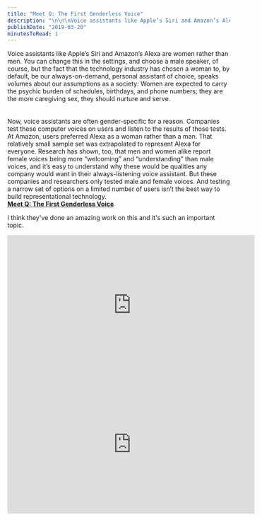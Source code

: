```yaml
---
title: "Meet Q: The First Genderless Voice"
description: "\n\n\nVoice assistants like Apple’s Siri and Amazon’s Alexa are women rather than men. You can change this in the settings, and choose a male speaker, of course, but the fact that the technology industry has chosen a woman to, by default, be our always-on-demand, personal assistant of choice, speaks volumes about our assumptions as a society: Women are expected to carry the psychic burden of schedules, birthdays, and phone numbers; they are the more caregiving sex, they should nurture and serve.\n\n\n"
publishDate: "2019-03-20"
minutesToRead: 1
---
```


<div class="blockquote">
<div><p>Voice assistants like Apple’s Siri and Amazon’s Alexa are women rather than men. You can change this in the settings, and choose a male speaker, of course, but the fact that the technology industry has chosen a woman to, by default, be our always-on-demand, personal assistant of choice, speaks volumes about our assumptions as a society: Women are expected to carry the psychic burden of schedules, birthdays, and phone numbers; they are the more caregiving sex, they should nurture and serve.<br /><br /><br />
Now, voice assistants are often gender-specific for a reason. Companies test these computer voices on users and listen to the results of those tests. At Amazon, users preferred Alexa as a woman rather than a man. That relatively small sample set was extrapolated to represent Alexa for everyone. Research has shown, too, that men and women alike report female voices being more “welcoming” and “understanding” than male voices, and it’s easy to understand why these would be qualities any company would want in their always-listening voice assistant. But these companies and researchers only tested male and female voices. And testing a narrow set of options on a limited number of users isn’t the best way to build representational technology.<br />
<strong><a href="https://www.fastcompany.com/90321378/the-worlds-first-genderless-ai-voice-is-here-listen-now?ref=antonsten.com">Meet Q: The First Genderless Voice</a></strong></p></div>
</div>

<p>I think they've done an amazing work on this and it's such an important topic.</p>
<iframe width="560" height="315" src="https://www.youtube-nocookie.com/embed/jasEIteA3Ag" frameborder="0" allow="accelerometer; autoplay; encrypted-media; gyroscope; picture-in-picture" allowfullscreen=""></iframe>
<iframe width="560" height="315" src="https://www.youtube-nocookie.com/embed/lvv6zYOQqm0" frameborder="0" allow="accelerometer; autoplay; encrypted-media; gyroscope; picture-in-picture" allowfullscreen=""></iframe>